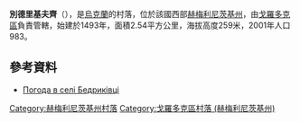 {{coord|49|12|53|N|26|32|43|E|scale:100000|display=title}}

'''別德里基夫齊'''（{{lang-uk|Бедриківці}}），是[[烏克蘭|烏克蘭]]的村落，位於該國西部[[赫梅利尼茨基州|赫梅利尼茨基州]]，由[[戈羅多克區|戈羅多克區]]負責管轄，始建於1493年，面積2.54平方公里，海拔高度259米，2001年人口983。

==參考資料==
* [http://weather.in.ua/ua/hmel'nickaja/779 Погода в селі Бедриківці]{{Wayback|url=http://weather.in.ua/ua/hmel'nickaja/779 |date=20111220163835 }}

{{DEFAULTSORT:Бедриківці}}
[[Category:赫梅利尼茨基州村落|Category:赫梅利尼茨基州村落]]
[[Category:戈羅多克區村落_(赫梅利尼茨基州)|Category:戈羅多克區村落 (赫梅利尼茨基州)]]


{{Khmelnytskyi-geo-stub}}